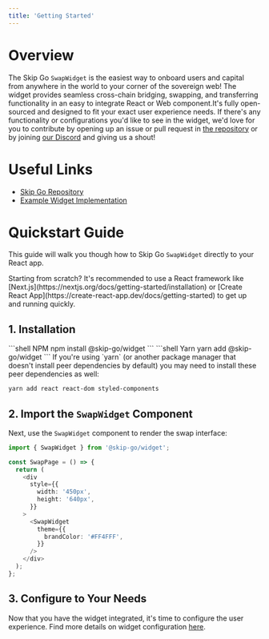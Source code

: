 ```yaml
---
title: 'Getting Started'
---
```


# Overview

The Skip Go `SwapWidget` is the easiest way to onboard users and capital from anywhere in the world to your corner of the sovereign web! The widget provides seamless cross-chain bridging, swapping, and transferring functionality in an easy to integrate React or Web component.It's fully open-sourced and designed to fit your exact user experience needs. If there's any functionality or configurations you'd like to see in the widget, we'd love for you to contribute by opening up an issue or pull request in [the repository](https://github.com/skip-mev/skip-go/tree/main/packages/widget) or by joining [our Discord](https://skip.build/discord) and giving us a shout!

# Useful Links

- [Skip Go Repository](https://github.com/skip-mev/skip-go) 
- [Example Widget Implementation](https://github.com/skip-mev/skip-go/tree/main/examples/nextjs)

# Quickstart Guide

This guide will walk you though how to Skip Go `SwapWidget` directly to your React app. 

<Info>
Starting from scratch? It's recommended to use a React framework like [Next.js](https://nextjs.org/docs/getting-started/installation) or [Create React App](https://create-react-app.dev/docs/getting-started) to get up and running quickly.
</Info>

## 1. Installation

<CodeGroup>
```shell NPM
npm install @skip-go/widget
```
```shell Yarn
yarn add @skip-go/widget
```
</CodeGroup>

<Info>
If you're using `yarn` (or another package manager that doesn't install peer dependencies by default)
you may need to install these peer dependencies as well:

```bash
yarn add react react-dom styled-components
```
</Info>

## 2. Import the `SwapWidget` Component

Next, use the `SwapWidget` component to render the swap interface:

```typescript
import { SwapWidget } from '@skip-go/widget';

const SwapPage = () => {
  return (
    <div
      style={{
        width: '450px',
        height: '640px',
      }}
    >
      <SwapWidget
        theme={{
          brandColor: '#FF4FFF',
        }}
      />
    </div>
  );
};
```

## 3. Configure to Your Needs

Now that you have the widget integrated, it's time to configure the user experience. Find more details on widget configuration [here](./configuration).
